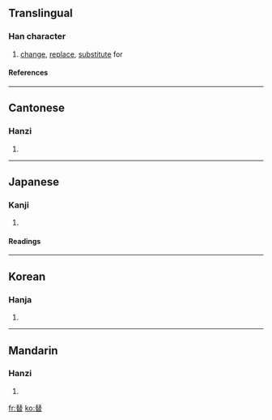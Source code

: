 ==Translingual==
===Han character===
{{Han char|rn=73|rad=曰|as=08|sn=12|four=5560<sub>3</sub>|canj=手人日 (QOA)}}
# [[change]], [[replace]], [[substitute]] for
====References====
{{Han ref|kx=0503.040|dkj=14300|dj=0877.030|hdz=21515.080|uh=66FF|ud=26367|bh=B4C0|bd=46272}}

----
==Cantonese==
===Hanzi===
{{yue-hanzi|jyut=|y=tai3}}
# {{defn|Cantonese}}

----
==Japanese==
===Kanji===
{{ja-kanji|grade=|rs=曰08}}
# {{defn|Japanese}} 
====Readings====
{{ja-readings|on=[[たい]] (tai), [[てい]] (tei)|kun=[[かえる]] (kaeru), [[すたれる]] (sutareru), [[かわる]] (kawaru)}}

----
==Korean==
===Hanja===
{{ko-hanja|hangeul=체|eumhun=|rv=che|mr=ch'e|y=chey}}
# {{defn|Korean}}

----
==Mandarin==
===Hanzi===
{{cmn-hanzi|pin=[[tì]] (ti4), [[guì]] (gui4), [[kuài]] (kuai4)|wg=kuei<sup>4</sup>, k'uai<sup>4</sup>, t'i<sup>4</sup>}}
# {{defn|Mandarin}}

[[fr:替]]
[[ko:替]]